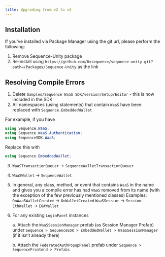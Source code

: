 ```yaml
---
title: Upgrading from v2 to v3 
---
```


## Installation

If you've installed via Package Manager using the git url, please perform the following:

1. Remove Sequence-Unity package
2. Re-install using `https://github.com/0xsequence/sequence-unity.git?path=/Packages/Sequence-Unity` as the link

## Resolving Compile Errors

1. Delete `Samples/Sequence WaaS SDK/version/Setup/Editor` - this is now included in the SDK
2. All namespaces (using statements) that contain `WaaS` have been replaced with `Sequence.EmbeddedWallet`

For example, if you have 
```csharp 
using Sequence.WaaS;
using Sequence.WaaS.Authentication;
using SequenceSDK.WaaS;
```
Replace this with 
```csharp
using Sequence.EmbeddedWallet;
```
3. `WaaSTransactionQueuer` -> `SequenceWalletTransactionQueuer`
4. `WaaSWallet` -> `SequenceWallet`
5. In general, any class, method, or event that contains `WaaS` in the name and gives you a compile error has had `WaaS` removed from its name (with the exception of the few previously mentioned classes)
    Examples:
    `OnWaaSWalletCreated` -> `OnWalletCreated`
    `WaaSSession` -> `Session`
    `EthWallet` -> `EOAWallet`
6. For any existing `LoginPanel` instances
    
    a. Attach the `WaaSSessionManager` prefab (as Session Manager Prefab) under `Sequence > SequenceSDK > EmbeddedWallet > WaaSSessionManager` (if it isn’t already there)
    
    b. Attach the `FederatedAuthPopupPanel` prefab under `Sequence > SequenceFrontend > Prefabs`
